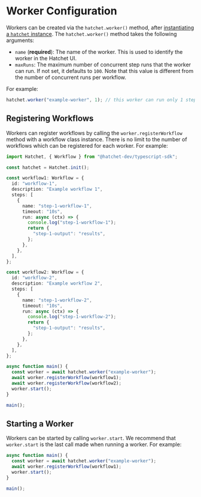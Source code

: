 # Worker Configuration

Workers can be created via the `hatchet.worker()` method, after [instantiating a `hatchet` instance](./client). The `hatchet.worker()` method takes the following arguments:

- `name` (**required**): The name of the worker. This is used to identify the worker in the Hatchet UI.
- `maxRuns`: The maximum number of concurrent step runs that the worker can run. If not set, it defaults to `100`. Note that this value is different from the number of concurrent runs per workflow.

For example:

```ts
hatchet.worker("example-worker", 1); // this worker can run only 1 step at a time
```

## Registering Workflows

Workers can register workflows by calling the `worker.registerWorkflow` method with a workflow class instance. There is no limit to the number of workflows which can be registered for each worker. For example:

```ts
import Hatchet, { Workflow } from "@hatchet-dev/typescript-sdk";

const hatchet = Hatchet.init();

const workflow1: Workflow = {
  id: "workflow-1",
  description: "Example workflow 1",
  steps: [
    {
      name: "step-1-workflow-1",
      timeout: "10s",
      run: async (ctx) => {
        console.log("step-1-workflow-1");
        return {
          "step-1-output": "results",
        };
      },
    },
  ],
};

const workflow2: Workflow = {
  id: "workflow-2",
  description: "Example workflow 2",
  steps: [
    {
      name: "step-1-workflow-2",
      timeout: "10s",
      run: async (ctx) => {
        console.log("step-1-workflow-2");
        return {
          "step-1-output": "results",
        };
      },
    },
  ],
};

async function main() {
  const worker = await hatchet.worker("example-worker");
  await worker.registerWorkflow(workflow1);
  await worker.registerWorkflow(workflow2);
  worker.start();
}

main();
```

## Starting a Worker

Workers can be started by calling `worker.start`. We recommend that `worker.start` is the last call made when running a worker. For example:

```ts
async function main() {
  const worker = await hatchet.worker("example-worker");
  await worker.registerWorkflow(workflow1);
  worker.start();
}

main();
```
